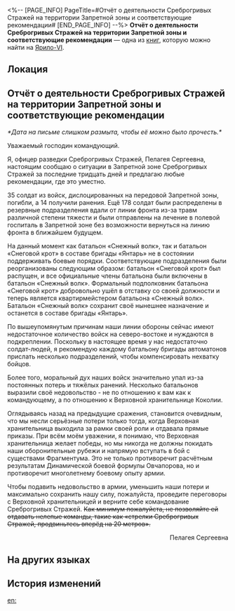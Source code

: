 <%-- [PAGE_INFO]
PageTitle=#Отчёт о деятельности Среброгривых Стражей на территории Запретной зоны и соответствующие рекомендации#
[END_PAGE_INFO] --%>
{{Дополнить}}
{{Книга Инфобокс
|id           = 123
|partIds      = 190267
|Название     = 
|Изображение  = Предмет Записи.png
|Мир          = Ярило-VI
|Томов        = 1
|Автор        = <!--нужно добавить-->
|Описание     = Строгий отчёт о недавних действиях Среброгривых Стражей. Похоже, написанный рукой нынешнего офицера разведки.
|Том1         = {{tx}}
|Источник1    = {{tx|Отсутствует источник}}
|Персонажи    = 
|Фракции      = 
}}
'''Отчёт о деятельности Среброгривых Стражей на территории Запретной зоны и соответствующие рекомендации''' — одна из [[Книги|книг]], которую можно найти на [[Ярило-VI]].

==Локация==
{{Отметка карты|<!--название карты-->|<!--id отметки-->}}

==Отчёт о деятельности Среброгривых Стражей на территории Запретной зоны и соответствующие рекомендации==
''*Дата на письме слишком размыта, чтобы её можно было прочесть.*''

Уважаемый господин командующий.

Я, офицер разведки Среброгривых Стражей, Пелагея Сергеевна, настоящим сообщаю о ситуации в Запретной зоне Среброгривых Стражей за последние тридцать дней и предлагаю любые рекомендации, где это уместно.

35 солдат из войск, дислоцированных на передовой Запретной зоны, погибли, а 14 получили ранения. Ещё 178 солдат были распределены в резервные подразделения вдали от линии фронта из-за травм различной степени тяжести и были отправлены на лечение в полевой госпиталь в Запретной зоне без возможности вернуться на линию фронта в ближайшем будущем.

На данный момент как батальон «Снежный волк», так и батальон «Снеговой крот» в составе бригады «Янтарь» не в состоянии поддерживать боевые порядки. Соответствующие подразделения были реорганизованы следующим образом: батальон «Снеговой крот» был распущен, и все официальные члены батальона были включены в батальон «Снежный волк». Формальный подполковник батальона «Снеговой крот» добровольно ушёл в отставку со своей должности и теперь является квартирмейстером батальона «Снежный волк». Батальон «Снежный волк» сохранит своё нынешнее назначение и останется в составе бригады «Янтарь».

По вышеупомянутым причинам наши линии обороны сейчас имеют недостаточное количество войск на северо-востоке и нуждаются в подкреплении. Поскольку в настоящее время у нас недостаточно солдат-людей, я рекомендую каждому батальону бригады автоматонов прислать несколько подразделений, чтобы компенсировать нехватку бойцов.

Более того, моральный дух наших войск значительно упал из-за постоянных потерь и тяжёлых ранений. Несколько батальонов выразили своё недовольство - не по отношению к вам как к командующему, а по отношению к Верховной хранительнице Коколии.

Оглядываясь назад на предыдущие сражения, становится очевидным, что мы несли серьёзные потери только тогда, когда Верховная хранительница выходила за рамки своей роли и отдавала прямые приказы. При всём моём уважении, я понимаю, что Верховная хранительница желает победы, но мы никогда не должны покидать наши оборонительные рубежи и напрямую вступать в бой с существами Фрагментума. Это не только противоречит расчётным результатам Динамической боевой формулы Овчапорова, но и противоречит многолетнему боевому опыту армии.

Чтобы подавить недовольство в армии, уменьшить наши потери и максимально сохранить нашу силу, пожалуйста, проведите переговоры с Верховной хранительницей и верните себе командование Среброгривых Стражей. <s>Как минимум пожалуйста, не позволяйте ей отдавать нелепые команды, такие как «стрелки Среброгривых Стражей, продвиньтесь вперёд на 20 метров».</s>

<div align="right">Пелагея Сергеевна</div>

==На других языках==
{{На других языках
|en   = ''Report on Recent Activities in the Silvermane Guard Restricted Zone and Related Suggestions''
|zhs  = 《铁卫禁区近况汇总及相关意见》
|zht  = 《鐵衛禁區近況匯總及相關意見》
|ja   = 『シルバーメイン禁区の近況総括及び関連意見』
|ko   = ≪철위대 금지구역 근황 보고 및 관련 건의 사항≫
|es   = Informe sobre las actividades recientes en la zona restringida de la Guardia Crinargenta y recomendaciones relacionadas
|fr   = ''Rapport sur les activités récentes dans la Zone réglementée de la Garde de la crinière d'argent et suggestions''
|ru   = Отчёт о деятельности Среброгривых Стражей на территории Запретной зоны и соответствующие рекомендации
|th   = "รายงานกิจกรรมล่าสุดใน Silvermane Guard Restricted Zone และคำแนะนำที่เกี่ยวข้อง"
|vi   = "Thu Thập Gần Đây Về Cấm Địa Thiết Vệ Và Những Ý Kiến Liên Quan"
|de   = „Bericht über jüngste Aktivitäten im Sperrgebiet der Silbermähnen-Wachen und diesbezügliche Vorschläge“
|id   = "Laporan Aktivitas Terbaru di Silvermane Guard Restricted Zone dan Rekomendasi Terkait"
|pt   = "Relatório de Atividades Recentes na Zona Restrita da Guarda Crinalva e Sugestões Relacionadas"
}}

==История изменений==
{{История изменений|3.5}}

[[en:]]